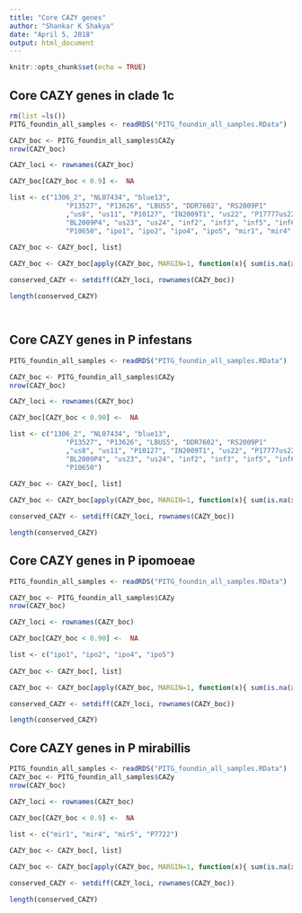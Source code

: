 ```yaml
---
title: "Core CAZY genes"
author: "Shankar K Shakya"
date: "April 5, 2018"
output: html_document
---
```


```r
knitr::opts_chunk$set(echo = TRUE)
```


## Core CAZY genes in clade 1c

```r

rm(list =ls())
PITG_foundin_all_samples <- readRDS("PITG_foundin_all_samples.RData")

CAZY_boc <- PITG_foundin_all_samples$CAZy
nrow(CAZY_boc)

CAZY_loci <- rownames(CAZY_boc)

CAZY_boc[CAZY_boc < 0.9] <-  NA

list <- c("1306_2", "NL07434", "blue13", 
              "P13527", "P13626", "LBUS5", "DDR7602", "RS2009P1"
              ,"us8", "us11", "P10127", "IN2009T1", "us22", "P17777us22", 
              "BL2009P4", "us23", "us24", "inf2", "inf3", "inf5", "inf6", 
              "P10650", "ipo1", "ipo2", "ipo4", "ipo5", "mir1", "mir4", "mir5", "P7722")
    
CAZY_boc <- CAZY_boc[, list]

CAZY_boc <- CAZY_boc[apply(CAZY_boc, MARGIN=1, function(x){ sum(is.na(x)) > 0 }),]

conserved_CAZY <- setdiff(CAZY_loci, rownames(CAZY_boc))

length(conserved_CAZY) 




```

## Core CAZY genes in P infestans 

```r

PITG_foundin_all_samples <- readRDS("PITG_foundin_all_samples.RData")

CAZY_boc <- PITG_foundin_all_samples$CAZy
nrow(CAZY_boc)

CAZY_loci <- rownames(CAZY_boc)

CAZY_boc[CAZY_boc < 0.90] <-  NA

list <- c("1306_2", "NL07434", "blue13", 
              "P13527", "P13626", "LBUS5", "DDR7602", "RS2009P1"
              ,"us8", "us11", "P10127", "IN2009T1", "us22", "P17777us22", 
              "BL2009P4", "us23", "us24", "inf2", "inf3", "inf5", "inf6", 
              "P10650")
    
CAZY_boc <- CAZY_boc[, list]

CAZY_boc <- CAZY_boc[apply(CAZY_boc, MARGIN=1, function(x){ sum(is.na(x)) > 0 }),]

conserved_CAZY <- setdiff(CAZY_loci, rownames(CAZY_boc))

length(conserved_CAZY)


```


## Core CAZY genes in P ipomoeae

```r

PITG_foundin_all_samples <- readRDS("PITG_foundin_all_samples.RData")

CAZY_boc <- PITG_foundin_all_samples$CAZy
nrow(CAZY_boc)

CAZY_loci <- rownames(CAZY_boc)

CAZY_boc[CAZY_boc < 0.90] <-  NA

list <- c("ipo1", "ipo2", "ipo4", "ipo5")
    
CAZY_boc <- CAZY_boc[, list]

CAZY_boc <- CAZY_boc[apply(CAZY_boc, MARGIN=1, function(x){ sum(is.na(x)) > 0 }),]

conserved_CAZY <- setdiff(CAZY_loci, rownames(CAZY_boc))

length(conserved_CAZY)


```


## Core CAZY genes in P mirabillis

```r

PITG_foundin_all_samples <- readRDS("PITG_foundin_all_samples.RData")
CAZY_boc <- PITG_foundin_all_samples$CAZy
nrow(CAZY_boc)

CAZY_loci <- rownames(CAZY_boc)

CAZY_boc[CAZY_boc < 0.9] <-  NA

list <- c("mir1", "mir4", "mir5", "P7722")
    
CAZY_boc <- CAZY_boc[, list]

CAZY_boc <- CAZY_boc[apply(CAZY_boc, MARGIN=1, function(x){ sum(is.na(x)) > 0 }),]

conserved_CAZY <- setdiff(CAZY_loci, rownames(CAZY_boc))

length(conserved_CAZY)


```

